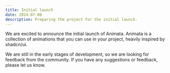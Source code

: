 ```yaml
---
title: Initial launch
date: 2024-07-08
description: Preparing the project for the initial launch.
---
```


We are excited to announce the initial launch of Animata. Animata is a collection of animations that you can use in your project, heavily inspired by shadcn/ui.

We are still in the early stages of development, so we are looking for feedback from the community. If you have any suggestions or feedback, please let us know.
